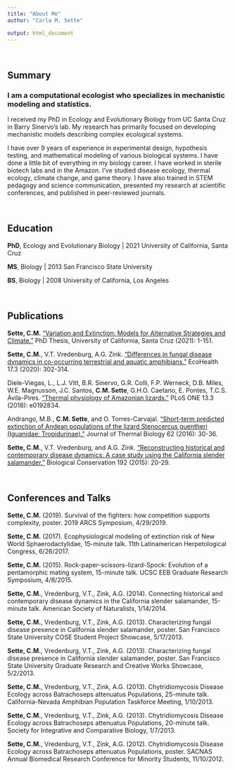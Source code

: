 ```yaml
---
title: "About Me"
author: "Carla M. Sette"

output: html_document
---
```

<p>&nbsp;</p>
## Summary ##
### I am a computational ecologist who specializes in mechanistic modeling and statistics.
I received my PhD in Ecology and Evolutionary Biology from UC Santa Cruz in Barry Sinervo's lab. My research has primarily focused on developing mechanistic models describing complex ecological systems.

I have over 9 years of experience in experimental design, hypothesis testing, and mathematical modeling of various biological systems. I have done a little bit of everything in my biology career. I have worked in sterile biotech labs  and in the Amazon. I've studied disease ecology, thermal ecology, climate change, and game theory. I have also trained in STEM pedagogy and science communication, presented my research at scientific conferences, and published in peer-reviewed journals. 

<p>&nbsp;</p>
## Education ##
**PhD**, Ecology and Evolutionary Biology | 2021
University of California, Santa Cruz

**MS**, Biology | 2013
San Francisco State University

**BS**, Biology | 2008
University of California, Los Angeles

<p>&nbsp;</p>
## Publications ##
**Sette, C.M.** ["Variation and Extinction: Models for Alternative Strategies and Climate."](https://escholarship.org/content/qt5mw8939m/qt5mw8939m.pdf) PhD Thesis, University of California, Santa Cruz (2021): 1-151.

**Sette, C.M.**, V.T. Vredenburg, A.G. Zink. ["Differences in fungal disease dynamics in co-occurring terrestrial and aquatic amphibians."](https://link.springer.com/article/10.1007/s10393-020-01501-z) EcoHealth 17.3 (2020): 302-314.

Diele-Viegas, L., L.J. Vitt, B.R. Sinervo, G.R. Colli, F.P. Werneck, D.B. Miles, W.E. Magnusson, J.C. Santos, **C.M. Sette**, G.H.O. Caetano, E. Pontes, T.C.S. Ávila-Pires. [“Thermal physiology of Amazonian lizards."](https://journals.plos.org/plosone/article?id=10.1371/journal.pone.0192834) PLoS ONE 13.3 (2018): e0192834.

Andrango, M.B., **C.M. Sette**, and O. Torres-Carvajal. ["Short-term predicted extinction of Andean populations of the lizard Stenocercus guentheri (Iguanidae: Tropidurinae)."](https://www.sciencedirect.com/science/article/abs/pii/S0306456515302011) Journal of Thermal Biology 62 (2016): 30-36. 

**Sette, C.M.**, V.T. Vredenburg, and A.G. Zink. ["Reconstructing historical and contemporary disease dynamics: A case study using the California slender salamander."](https://www.sciencedirect.com/science/article/abs/pii/S0006320715300896) Biological Conservation 192 (2015): 20-29.


<p>&nbsp;</p>
## Conferences and Talks ##
**Sette, C.M.** (2019). Survival of the fighters: how competition supports complexity, poster. 2019 ARCS Symposium, 4/29/2019.

**Sette, C.M.** (2017). Ecophysiological modeling of extinction risk of New World Sphaerodactylidae, 15-minute talk. 11th Latinamerican Herpetological Congress, 6/26/2017.

**Sette, C.M.** (2015). Rock-paper-scissors-lizard-Spock: Evolution of a pentamorphic mating system, 15-minute talk. UCSC EEB Graduate Research Symposium, 4/8/2015.

**Sette, C.M.**, Vredenburg, V.T., Zink, A.G. (2014). Connecting historical and contemporary disease dynamics in the California slender salamander, 15-minute talk. American Society of Naturalists, 1/14/2014.

**Sette, C.M.**, Vredenburg, V.T., Zink, A.G. (2013). Characterizing fungal disease presence in California slender salamander, poster. San Francisco State University COSE Student Project Showcase, 5/17/2013.

**Sette, C.M.**, Vredenburg, V.T., Zink, A.G. (2013). Characterizing fungal disease presence in California slender salamander, poster. San Francisco State University Graduate Research and Creative Works Showcase, 5/2/2013.

**Sette, C.M.**, Vredenburg, V.T., Zink, A.G. (2013). Chytridiomycosis Disease Ecology across Batrachoseps attenuatus Populations, 25-minute talk. California-Nevada Amphibian Population Taskforce Meeting, 1/10/2013.

**Sette, C.M.**, Vredenburg, V.T., Zink, A.G. (2013). Chytridiomycosis Disease Ecology across Batrachoseps attenuatus Populations, 20-minute talk. Society for Integrative and Comparative Biology, 1/7/2013.

**Sette, C.M.**, Vredenburg, V.T., Zink, A.G. (2012). Chytridiomycosis Disease Ecology across Batrachoseps attenuatus Populations, poster. SACNAS Annual Biomedical Research Conference for Minority Students, 11/10/2012.
